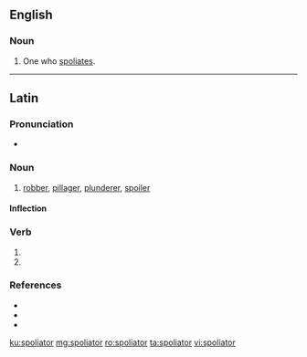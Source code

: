 ==English==

===Noun===
{{en-noun}}

# {{lb|en|obsolete}} One who [[spoliate]]s.

----

==Latin==

===Pronunciation===
* {{la-IPA|spoliātor}}

===Noun===
{{la-noun|new=1|spoliātor|spoliātōris|m|third}}

# [[robber]], [[pillager]], [[plunderer]], [[spoiler]]

====Inflection====
{{la-decl-3rd|spoliātor}}

===Verb===
{{la-verb-form|spoliātor}}

# {{inflection of|spoliō||2|s|futr|pasv|impr|lang=la}}
# {{inflection of|spoliō||3|s|futr|pasv|impr|lang=la}}

===References===
* {{R:L&S}}
* {{R:Elementary Lewis}}
* {{R:Gaffiot}}

[[ku:spoliator]]
[[mg:spoliator]]
[[ro:spoliator]]
[[ta:spoliator]]
[[vi:spoliator]]